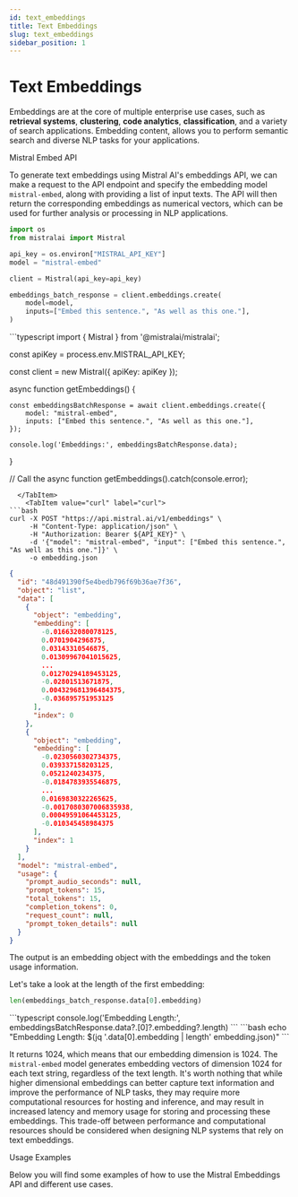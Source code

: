 ```yaml
---
id: text_embeddings
title: Text Embeddings
slug: text_embeddings
sidebar_position: 1
---
```




# Text Embeddings

Embeddings are at the core of multiple enterprise use cases, such as **retrieval systems**, **clustering**, **code analytics**, **classification**, and a variety of search applications. Embedding content, allows you to perform semantic search and diverse NLP tasks for your applications.

<CollabButton colabUrl="https://colab.research.google.com/github/mistralai/cookbook/blob/main/mistral/embeddings/embeddings.ipynb" />

<SectionTab as="h1" sectionId="mistral-embed">Mistral Embed API</SectionTab>

To generate text embeddings using Mistral AI's embeddings API, we can make a request to the API endpoint and specify the embedding model `mistral-embed`, along with providing a list of input texts. The API will then return the corresponding embeddings as numerical vectors, which can be used for further analysis or processing in NLP applications.

<Tabs groupId="code">
<TabItem value="python" label="python" default>

```python
import os
from mistralai import Mistral

api_key = os.environ["MISTRAL_API_KEY"]
model = "mistral-embed"

client = Mistral(api_key=api_key)

embeddings_batch_response = client.embeddings.create(
    model=model,
    inputs=["Embed this sentence.", "As well as this one."],
)
```

  </TabItem>
  <TabItem value="typescript" label="typescript">
```typescript
import { Mistral } from '@mistralai/mistralai';

const apiKey = process.env.MISTRAL_API_KEY;

const client = new Mistral({ apiKey: apiKey });

async function getEmbeddings() {

    const embeddingsBatchResponse = await client.embeddings.create({
        model: "mistral-embed",
        inputs: ["Embed this sentence.", "As well as this one."],
    });

    console.log('Embeddings:', embeddingsBatchResponse.data);

}

// Call the async function
getEmbeddings().catch(console.error);

````
  </TabItem>
    <TabItem value="curl" label="curl">
```bash
curl -X POST "https://api.mistral.ai/v1/embeddings" \
     -H "Content-Type: application/json" \
     -H "Authorization: Bearer ${API_KEY}" \
     -d '{"model": "mistral-embed", "input": ["Embed this sentence.", "As well as this one."]}' \
     -o embedding.json

````

  </TabItem>
  <TabItem value="output" label="output">

```json
{
  "id": "48d491390f5e4bedb796f69b36ae7f36",
  "object": "list",
  "data": [
    {
      "object": "embedding",
      "embedding": [
        -0.016632080078125,
        0.0701904296875,
        0.03143310546875,
        0.01309967041015625,
        ...
        0.01270294189453125,
        -0.02801513671875,
        0.004329681396484375,
        -0.036895751953125
      ],
      "index": 0
    },
    {
      "object": "embedding",
      "embedding": [
        -0.0230560302734375,
        0.039337158203125,
        0.0521240234375,
        -0.0184783935546875,
        ...
        0.0169830322265625,
        -0.0017080307006835938,
        0.00049591064453125,
        -0.010345458984375
      ],
      "index": 1
    }
  ],
  "model": "mistral-embed",
  "usage": {
    "prompt_audio_seconds": null,
    "prompt_tokens": 15,
    "total_tokens": 15,
    "completion_tokens": 0,
    "request_count": null,
    "prompt_token_details": null
  }
}
```

  </TabItem>
</Tabs>
The output is an embedding object with the embeddings and the token usage information.

Let's take a look at the length of the first embedding:

<Tabs groupId="code">
<TabItem value="python" label="python" default>

```python
len(embeddings_batch_response.data[0].embedding)
````

  </TabItem>
  <TabItem value="typescript" label="typescript">
```typescript
console.log('Embedding Length:', embeddingsBatchResponse.data?.[0]?.embedding?.length)
```
  </TabItem>
    <TabItem value="curl" label="curl">
```bash
echo "Embedding Length: $(jq '.data[0].embedding | length' embedding.json)"
```
  </TabItem>
</Tabs>

It returns 1024, which means that our embedding dimension is 1024. The `mistral-embed` model generates embedding vectors of dimension 1024 for each text string, regardless of the text length. It's worth nothing that while higher dimensional embeddings can better capture text information and improve the performance of NLP tasks, they may require more computational resources for hosting and inference, and may result in increased latency and memory usage for storing and processing these embeddings. This trade-off between performance and computational resources should be considered when designing NLP systems that rely on text embeddings.

<SectionTab as="h1" sectionId="services">Usage Examples</SectionTab>

Below you will find some examples of how to use the Mistral Embeddings API and different use cases.

<ExplorerTabs id="text-embeddings-services" mode="close">
  <ExplorerTab value="similarity" label="Similarity">
    <SimilarityTab/>
  </ExplorerTab>
  <ExplorerTab value="paraphrase-detection" label="Paraphrase Detection">
    <ParaphraseDetectionTab/>
  </ExplorerTab>
  <ExplorerTab value="batching" label="Batching">
    <BatchingTab/>
  </ExplorerTab>
  <ExplorerTab value="classification" label="Classification">
    <ClassificationTab/>
  </ExplorerTab>
  <ExplorerTab value="clustering" label="Clustering">
    <ClusteringTab/>
  </ExplorerTab>
  <ExplorerTab value="retrieval" label="Retrieval">
    <RetrievalTab/>
  </ExplorerTab>
</ExplorerTabs>